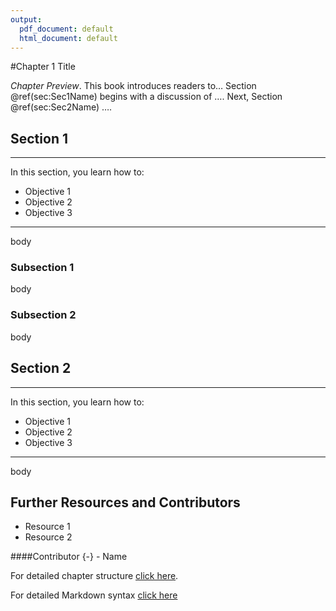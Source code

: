 ```yaml
---
output:
  pdf_document: default
  html_document: default
---
```


#Chapter 1 Title

*Chapter Preview*. This book introduces readers to... Section \@ref(sec:Sec1Name) begins with a discussion of .... Next, Section \@ref(sec:Sec2Name) ....

## Section 1 {#sec:Sec1Name}

<hr />
In this section, you learn how to:

- Objective 1
- Objective 2
- Objective 3

<hr />


body

### Subsection 1 

body

### Subsection 2

body


## Section 2 {#sec:Sec2Name}

<hr />
In this section, you learn how to:

- Objective 1
- Objective 2
- Objective 3

<hr />


body


## Further Resources and Contributors {#further-reading-and-resources }
-  Resource 1 
-  Resource 2


####Contributor {-}
- Name  





For detailed chapter structure <a href="https://sites.google.com/a/wisc.edu/loss-data-analytics/project-files/structure-and-scope/chapter-structure">click here</a>.

For detailed Markdown syntax <a href="https://toolchain.gitbook.com/syntax/markdown.html">click here</a>




